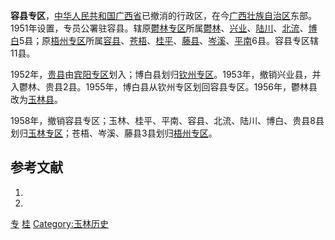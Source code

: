 '''容县专区'''，[[中华人民共和国|中华人民共和国]][[广西省|广西省]]已撤消的行政区，在今[[广西壮族自治区|广西壮族自治区]]东部。1951年设置，专员公署驻容县。辖原[[鬱林专区|鬱林专区]]所属[[鬱林县|鬱林]]、[[兴业县|兴业]]、[[陆川县|陆川]]、[[北流县|北流]]、[[博白县|博白]]5县；原[[梧州专区|梧州专区]]所属[[容县|容县]]、[[苍梧县|苍梧]]、[[桂平县|桂平]]、[[藤县|藤县]]、[[岑溪县|岑溪]]、[[平南县|平南]]6县。容县专区辖11县。

1952年，[[贵县|贵县]]由[[宾阳专区|宾阳专区]]划入；博白县划归[[钦州专区|钦州专区]]。1953年，撤销兴业县，并入鬱林、贵县2县。1955年，博白县从钦州专区划回容县专区。1956年，鬱林县改为[[玉林县|玉林县]]。

1958年，撤销容县专区；玉林、桂平、平南、容县、北流、陆川、博白、贵县8县划归[[玉林专区|玉林专区]]；苍梧、岑溪、藤县3县划归[[梧州专区|梧州专区]]。

== 参考文献 ==
# {{Cite book | author = 戴均良等 | title = 《中国古今地名大词典》 | location = 上海 | publisher = 上海辞书出版社 | date = 2005 | language = zh-hans }}
# {{Cite book | author = 史为乐 | title = 《中华人民共和国政区沿革（1949-2002）》 | location = 北京 | publisher = 人民出版社 | date = 2006 | language = zh-hans }}

[[Category:广西已撤消的行政区|专]]
[[Category:专区|桂]]
[[Category:玉林历史|Category:玉林历史]]
